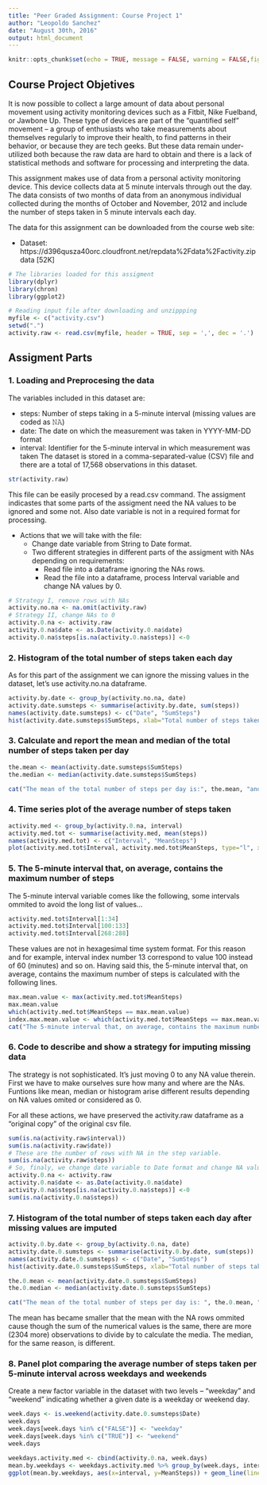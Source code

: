 ```yaml
---
title: "Peer Graded Assignment: Course Project 1"
author: "Leopoldo Sanchez"
date: "August 30th, 2016"
output: html_document
---
```

```r

knitr::opts_chunk$set(echo = TRUE, message = FALSE, warning = FALSE,fig.path = "figures/", fig.keep = "all", keep_md = TRUE)
```

## Course Project Objetives

It is now possible to collect a large amount of data about personal movement using activity monitoring devices such as a Fitbit, Nike Fuelband, or Jawbone Up. These type of devices are part of the “quantified self” movement – a group of enthusiasts who take measurements about themselves regularly to improve their health, to find patterns in their behavior, or because they are tech geeks. But these data remain under-utilized both because the raw data are hard to obtain and there is a lack of statistical methods and software for processing and interpreting the data.

This assignment makes use of data from a personal activity monitoring device. This device collects data at 5 minute intervals through out the day. The data consists of two months of data from an anonymous individual collected during the months of October and November, 2012 and include the number of steps taken in 5 minute intervals each day.

The data for this assignment can be downloaded from the course web site:

* Dataset: https://d396qusza40orc.cloudfront.net/repdata%2Fdata%2Factivity.zip data [52K]

```r
# The libraries loaded for this assigment
library(dplyr)
library(chron)
library(ggplot2)
```


```r
# Reading input file after downloading and unzippping
myfile <- c("activity.csv")
setwd(".")
activity.raw <- read.csv(myfile, header = TRUE, sep = ',', dec = '.')
```

## Assigment Parts
### 1. Loading and Preprocesing the data

The variables included in this dataset are:

* steps: Number of steps taking in a 5-minute interval (missing values are coded as 𝙽𝙰)
* date: The date on which the measurement was taken in YYYY-MM-DD format
* interval: Identifier for the 5-minute interval in which measurement was taken
The dataset is stored in a comma-separated-value (CSV) file and there are a total of 17,568 observations in this dataset.

```r
str(activity.raw)
```

This file can be easily procesed by a read.csv command. The assigment indicastes that some parts of the assigment need the NA values to be ignored and some not. Also date variable is not in a required format for processing.

* Actions that we will take with the file:
    + Change date variable from String to Date format.
    + Two different strategies in different parts of the assigment with NAs depending on requirements:
        + Read file into a dataframe ignoring the NAs rows.
        + Read the file into a dataframe, process Interval variable and change NA values by 0.

```r

# Strategy I, remove rows with NAs
activity.no.na <- na.omit(activity.raw)
# Strategy II, change NAs to 0
activity.0.na <- activity.raw
activity.0.na$date <- as.Date(activity.0.na$date)
activity.0.na$steps[is.na(activity.0.na$steps)] <-0
```
### 2. Histogram of the total number of steps taken each day

As for this part of the assignment we can ignore the missing values in the dataset, let's use activity.no.na dataframe.

```r
activity.by.date <- group_by(activity.no.na, date)
activity.date.sumsteps <- summarise(activity.by.date, sum(steps))
names(activity.date.sumsteps) <- c("Date", "SumSteps")
hist(activity.date.sumsteps$SumSteps, xlab="Total number of steps taken each day", ylab="Frequency", main="Histogram of total number of steps taken each day", col=2)
```

### 3. Calculate and report the mean and median of the total number of steps taken per day

```r
the.mean <- mean(activity.date.sumsteps$SumSteps)
the.median <- median(activity.date.sumsteps$SumSteps)
```
```r
cat("The mean of the total number of steps per day is:", the.mean, "and the median is:", the.median, ".")
```


### 4. Time series plot of the average number of steps taken

```r
activity.med <- group_by(activity.0.na, interval)
activity.med.tot <- summarise(activity.med, mean(steps))
names(activity.med.tot) <- c("Interval", "MeanSteps")
plot(activity.med.tot$Interval, activity.med.tot$MeanSteps, type="l", xlab="5 minute intervals", ylab="Average number of steps taken", main="Average number of steps taken in 5 minute intervals", col=2)
```

### 5. The 5-minute interval that, on average, contains the maximum number of steps

The 5-minute interval variable comes like the following,
some intervals ommited to avoid the long list of values...

```r
activity.med.tot$Interval[1:34]
activity.med.tot$Interval[100:133]
activity.med.tot$Interval[268:288]
```
These values are not in hexagesimal time system format. For this reason and for example, interval index number 13 correspond to value 100 instead of 60 (minutes) and so on. Having said this, the 5-minute interval that, on average, contains the maximum number of steps is calculated with the following lines.

```r
max.mean.value <- max(activity.med.tot$MeanSteps)
max.mean.value
which(activity.med.tot$MeanSteps == max.mean.value)
index.max.mean.value <- which(activity.med.tot$MeanSteps == max.mean.value)
cat("The 5-minute interval that, on average, contains the maximum number of steps is:", activity.med.tot$Interval[index.max.mean.value])
```
### 6. Code to describe and show a strategy for imputing missing data

The strategy is not sophisticated. It's just moving 0 to any NA value therein. First we have to make ourselves sure how many and where are the NAs. Funtions like mean, median or histogram arise different results depending on NA values omited or considered as 0. 

For all these actions, we have preserved the activity.raw dataframe as a "original copy" of the original csv file.

```r
sum(is.na(activity.raw$interval))
sum(is.na(activity.raw$date))
# These are the number of rows with NA in the step variable. 
sum(is.na(activity.raw$steps))
# So, finaly, we change date variable to Date format and change NA values on steps variable to 0.
activity.0.na <- activity.raw
activity.0.na$date <- as.Date(activity.0.na$date)
activity.0.na$steps[is.na(activity.0.na$steps)] <-0
sum(is.na(activity.0.na$steps))
```

### 7. Histogram of the total number of steps taken each day after missing values are imputed

```r
activity.0.by.date <- group_by(activity.0.na, date)
activity.date.0.sumsteps <- summarise(activity.0.by.date, sum(steps))
names(activity.date.0.sumsteps) <- c("Date", "SumSteps")
hist(activity.date.0.sumsteps$SumSteps, xlab="Total number of steps taken", ylab="Frequency", main="Histogram of the total number of steps taken, NAs imputed", col=2)
```

```r
the.0.mean <- mean(activity.date.0.sumsteps$SumSteps)
the.0.median <- median(activity.date.0.sumsteps$SumSteps)
```
```r
cat("The mean of the total number of steps per day is: ", the.0.mean, " and the median is: ", the.0.median)
```
The mean has became smaller that the mean with the NA rows ommited cause though the sum of the numerical values is the same, there are more (2304 more) observations to divide by to calculate the media. The median, for the same reason, is different.

### 8. Panel plot comparing the average number of steps taken per 5-minute interval across weekdays and weekends

Create a new factor variable in the dataset with two levels – “weekday” and “weekend” indicating whether a given date is a weekday or weekend day.

```r
week.days <- is.weekend(activity.date.0.sumsteps$Date)
week.days
week.days[week.days %in% c("FALSE")] <- "weekday"
week.days[week.days %in% c("TRUE")] <- "weekend"
week.days
```
```r
weekdays.activity.med <- cbind(activity.0.na, week.days)
mean.by.weekdays <- weekdays.activity.med %>% group_by(week.days, interval) %>% summarize(MeanSteps=mean(steps))
ggplot(mean.by.weekdays, aes(x=interval, y=MeanSteps)) + geom_line(linetype = 1, size = 0.3, aes(color = factor(week.days))) + facet_grid(week.days ~ .) + ggtitle("Comparing the average number of steps taken per 5-minute \n interval on weekdays and weekends") + xlab("5 minute intervals") + ylab("Average Number of Steps taken")
```


